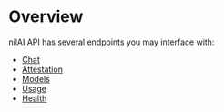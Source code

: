 # Overview

nilAI API has several endpoints you may interface with:

- [Chat](./chat-completion-v-1-chat-completions-post)
- [Attestation](./get-attestation-v-1-attestation-report-get)
- [Models](./get-models-v-1-models-get)
- [Usage](./get-usage-v-1-usage-get)
- [Health](./health-check-v-1-health-get)
